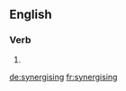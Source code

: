 ==English==

===Verb===
{{head|en|present participle}}

# {{present participle of|synergise|lang=en}}

[[de:synergising]]
[[fr:synergising]]